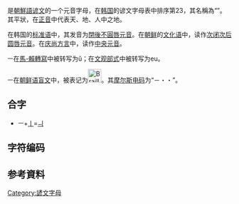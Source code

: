'''{{lang|ko|ㅡ}}'''是[[朝鮮語|朝鮮語]][[谚文|谚文]]的一个元音字母，在[[韩国|韩国]]的谚文字母表中排序第23，其名稱為“'''{{lang|ko|으}}'''”。其平狀，在[[訓民正音|正音]]中代表天、地、人中之地。

在韩国的[[标准语|标准语]]中，其发音为[[閉後不圓唇元音|閉後不圓唇元音]]{{IPA|/ɯ/}}。在[[朝鲜|朝鲜]]的[[文化语|文化语]]中，读作[[次闭次后圆唇元音|次闭次后圆唇元音]]{{IPA|/ʊ/}}。在[[庆尚方言|庆尚方言]]中，读作[[中央元音|中央元音]]{{IPA|/ə/}}。

ㅡ在[[馬科恩-賴肖爾轉寫系統|馬-賴轉寫]]中被转写为ŭ；在[[文化观光部2000年式|文观部式]]中被转写为eu。

ㅡ在[[朝鲜语盲文|朝鲜语盲文]]中，被表记为[[File:Braille_Ö.svg|30px]]。其[[摩尔斯电码|摩尔斯电码]]为“－・・”。

== 合字 ==
*<span lang="ko"> ㅡ+[[ㅣ|ㅣ]]=[[ㅢ|ㅢ]]</span> {{IPA|[ɰi]}}

== 字符编码 ==
{{諺文元音字母編碼|
| 홀소리=ㅡ | 홀소리 코드=U+3161 | 홀소리 HTML=&#12641;
| 첫가끝=ᅳ | 첫가끝 코드=U+1173 | 첫가끝 HTML=&#4467;
|   한양= |   한양 코드=U+F846 |   한양 HTML=&#63558;
|   반각=ￚ |   반각 코드=U+FFDA |   반각 HTML=&#65498;
}}

== 参考資料 ==
{{Reflist|2}}

{{writingsystem-stub}}
{{諺文}}
[[Category:諺文字母|Category:諺文字母]]